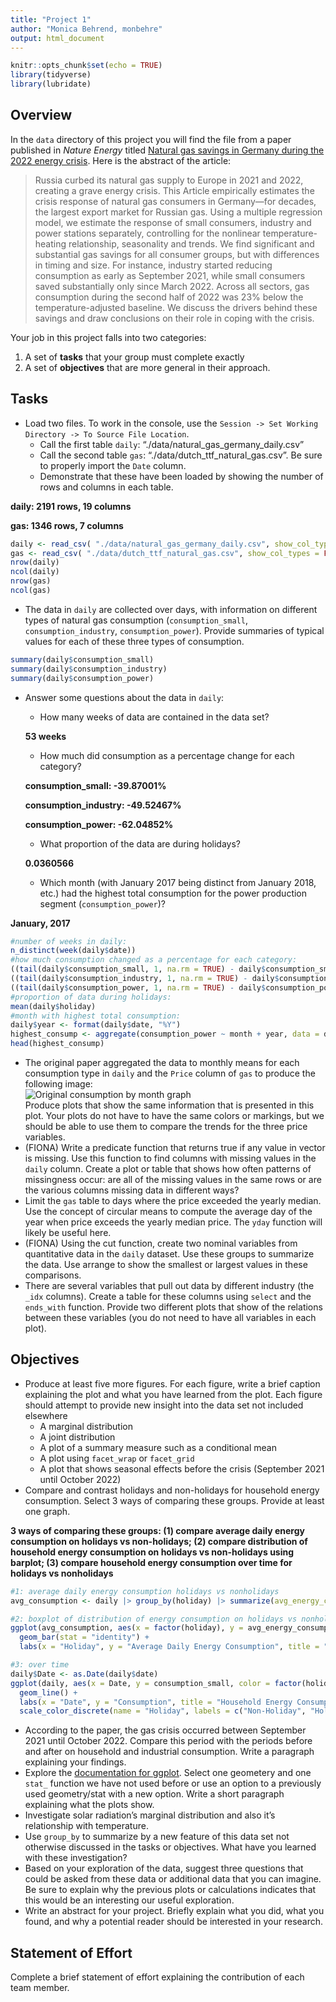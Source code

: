 ```yaml
---
title: "Project 1"
author: "Monica Behrend, monbehre"
output: html_document
---
```


```r
knitr::opts_chunk$set(echo = TRUE)
library(tidyverse)
library(lubridate)
```

## Overview

In the `data` directory of this project you will find the file from a paper published in *Nature Energy* titled [Natural gas savings in Germany during the 2022 energy crisis](https://www.nature.com/articles/s41560-023-01260-5). Here is the abstract of the article:

> Russia curbed its natural gas supply to Europe in 2021 and 2022, creating a grave energy crisis. This Article empirically estimates the crisis response of natural gas consumers in Germany—for decades, the largest export market for Russian gas. Using a multiple regression model, we estimate the response of small consumers, industry and power stations separately, controlling for the nonlinear temperature-heating relationship, seasonality and trends. We find significant and substantial gas savings for all consumer groups, but with differences in timing and size. For instance, industry started reducing consumption as early as September 2021, while small consumers saved substantially only since March 2022. Across all sectors, gas consumption during the second half of 2022 was 23% below the temperature-adjusted baseline. We discuss the drivers behind these savings and draw conclusions on their role in coping with the crisis.

Your job in this project falls into two categories:

1.  A set of **tasks** that your group must complete exactly
2.  A set of **objectives** that are more general in their approach.

## Tasks

-   Load two files. To work in the console, use the `Session -> Set Working Directory -> To Source File Location`.
    -   Call the first table `daily`: "./data/natural_gas_germany_daily.csv"
    -   Call the second table `gas`: "./data/dutch_ttf_natural_gas.csv". Be sure to properly import the `Date` column.
    -   Demonstrate that these have been loaded by showing the number of rows and columns in each table.

**daily: 2191 rows, 19 columns**

**gas: 1346 rows, 7 columns**

```r
daily <- read_csv( "./data/natural_gas_germany_daily.csv", show_col_types = FALSE)
gas <- read_csv( "./data/dutch_ttf_natural_gas.csv", show_col_types = FALSE)
nrow(daily)
ncol(daily)
nrow(gas)
ncol(gas)
```

-   The data in `daily` are collected over days, with information on different types of natural gas consumption (`consumption_small`, `consumption_industry`, `consumption_power`). Provide summaries of typical values for each of these three types of consumption.

```r
summary(daily$consumption_small)
summary(daily$consumption_industry)
summary(daily$consumption_power)
```

-   Answer some questions about the data in `daily`:

    -   How many weeks of data are contained in the data set?

    **53 weeks**

    -   How much did consumption as a percentage change for each category?

    **consumption_small: -39.87001%**

    **consumption_industry: -49.52467%**

    **consumption_power: -62.04852%**

    -   What proportion of the data are during holidays?

    **0.0360566**

    -   Which month (with January 2017 being distinct from January 2018, etc.) had the highest total consumption for the power production segment (`consumption_power`)?

**January, 2017**

```r
#number of weeks in daily:
n_distinct(week(daily$date))
#how much consumption changed as a percentage for each category:
((tail(daily$consumption_small, 1, na.rm = TRUE) - daily$consumption_small[366]) / daily$consumption_small[366]) * 100 #row 366 is first column with non-na value
((tail(daily$consumption_industry, 1, na.rm = TRUE) - daily$consumption_industry[1]) / daily$consumption_industry[1]) * 100
((tail(daily$consumption_power, 1, na.rm = TRUE) - daily$consumption_power[1]) / daily$consumption_power[1]) * 100
#proportion of data during holidays:
mean(daily$holiday)
#month with highest total consumption:
daily$year <- format(daily$date, "%Y")
highest_consump <- aggregate(consumption_power ~ month + year, data = daily, FUN = sum) |> arrange(desc(consumption_power))
head(highest_consump)


```

-   The original paper aggregated the data to monthly means for each consumption type in `daily` and the `Price` column of `gas` to produce the following image:<br/> ![Original consumption by month graph](proj1fig1.png)<br/> Produce plots that show the same information that is presented in this plot. Your plots do not have to have the same colors or markings, but we should be able to use them to compare the trends for the three price variables.
- (FIONA)  Write a predicate function that returns true if any value in vector is missing. Use this function to find columns with missing values in the `daily` column. Create a plot or table that shows how often patterns of missingness occur: are all of the missing values in the same rows or are the various columns missing data in different ways?
-   Limit the `gas` table to days where the price exceeded the yearly median. Use the concept of circular means to compute the average day of the year when price exceeds the yearly median price. The `yday` function will likely be useful here.
-  (FIONA) Using the cut function, create two nominal variables from quantitative data in the `daily` dataset. Use these groups to summarize the data. Use arrange to show the smallest or largest values in these comparisons.
-   There are several variables that pull out data by different industry (the `_idx` columns). Create a table for these columns using `select` and the `ends_with` function. Provide two different plots that show of the relations between these variables (you do not need to have all variables in each plot).

## Objectives

-   Produce at least five more figures. For each figure, write a brief caption explaining the plot and what you have learned from the plot. Each figure should attempt to provide new insight into the data set not included elsewhere
    -   A marginal distribution
    -   A joint distribution
    -   A plot of a summary measure such as a conditional mean
    -   A plot using `facet_wrap` or `facet_grid`
    -   A plot that shows seasonal effects before the crisis (September 2021 until October 2022)
-   Compare and contrast holidays and non-holidays for household energy consumption. Select 3 ways of comparing these groups. Provide at least one graph.

**3 ways of comparing these groups: (1) compare average daily energy consumption on holidays vs non-holidays; (2) compare distribution of household energy consumption on holidays vs non-holidays using barplot; (3) compare household energy consumption over time for holidays vs nonholidays**

```r
#1: average daily energy consumption holidays vs nonholidays
avg_consumption <- daily |> group_by(holiday) |> summarize(avg_energy_consumption = mean(consumption_small + consumption_industry + consumption_power, na.rm = TRUE))

#2: boxplot of distribution of energy consumption on holidays vs nonholidays
ggplot(avg_consumption, aes(x = factor(holiday), y = avg_energy_consumption, fill = factor(holiday))) +
  geom_bar(stat = "identity") +
  labs(x = "Holiday", y = "Average Daily Energy Consumption", title = "Average Daily Energy Consumption: Holidays vs. Non-Holidays") 

#3: over time
daily$Date <- as.Date(daily$date)
ggplot(daily, aes(x = Date, y = consumption_small, color = factor(holiday))) +
  geom_line() +
  labs(x = "Date", y = "Consumption", title = "Household Energy Consumption Over Time for Holidays vs. Non-Holidays") +
  scale_color_discrete(name = "Holiday", labels = c("Non-Holiday", "Holiday"))
```

-   According to the paper, the gas crisis occurred between September 2021 until October 2022. Compare this period with the periods before and after on household and industrial consumption. Write a paragraph explaining your findings.
-   Explore the [documentation for ggplot](https://ggplot2.tidyverse.org/). Select one geometery and one `stat_` function we have not used before or use an option to a previously used geometry/stat with a new option. Write a short paragraph explaining what the plots show.
-   Investigate solar radiation's marginal distribution and also it's relationship with temperature.
-   Use `group_by` to summarize by a new feature of this data set not otherwise discussed in the tasks or objectives. What have you learned with these investigation?
-   Based on your exploration of the data, suggest three questions that could be asked from these data or additional data that you can imagine. Be sure to explain why the previous plots or calculations indicates that this would be an interesting our useful exploration.
-   Write an abstract for your project. Briefly explain what you did, what you found, and why a potential reader should be interested in your research.

## Statement of Effort

Complete a brief statement of effort explaining the contribution of each team member.

